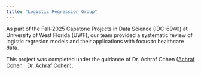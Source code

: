 ```yaml
---
title: "Logistic Regression Group"
---
```


As part of the Fall-2025 Capstone Projects in Data Science (IDC-6940) at University of West Florida (UWF), our team provided a systematic review of logistic regresion models and their applications with focus to healthcare data.

This project was completed under the guidance of Dr. Achraf Cohen ([Achraf Cohen | Dr. Achraf Cohen](https://pages.uwf.edu/acohen/index.html)).



